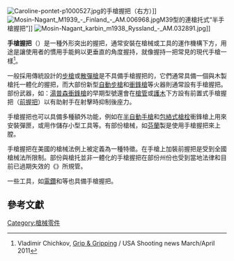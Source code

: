 {{NoteTA
|G1=Military
|G2=Firearms
|G3=Unit
|G4=Country
}}
[[File:Caroline-pontet-p1000527.jpg|thumb]]的手槍握把（右方）]]
[[File:Mosin-Nagant_M1939_-_Finland_-_AM.006968.jpg|thumb]]M39型的連槍托式“半手槍握把”]]
[[File:Mosin-Nagant_karbin_m1938_Ryssland_-_AM.032891.jpg|thumb]]]]

'''手槍握把'''（{{lang-en|Pistol grip}}）是一種外形突出的握把，通常安裝在槍械或工具的運作機構下方，用途是讓使用者的慣用手能夠以更垂直的角度握持，就像握持一把常見的現代手槍一樣<ref>Vladimir Chichkov, [https://www.usashooting.org/library/Instructional/Pistol/mar_april_2011_pistol.pdf Grip & Gripping] {{Wayback|url=https://www.usashooting.org/library/Instructional/Pistol/mar_april_2011_pistol.pdf |date=20210616120718 }} / USA Shooting news March/April 2011</ref>。

一般採用傳統設計的[[步槍|步槍]]或[[散彈槍|散彈槍]]是不具備手槍握把的，它們通常具備一個與木製槍托一體化的握把，而大部份新型[[自動步槍|自動步槍]]和[[衝鋒槍|衝鋒槍]]等火器則通常設有手槍握把。部份武器，如：[[湯普森衝鋒槍|湯普森衝鋒槍]]的早期型號還會在[[槍管|槍管]]或[[護木|護木]]下方設有前置式手槍握把（[[前握把|前握把]]）以有助射手在射擊時抑制後座力。

手槍握把也可以具備多種額外功能，例如在[[半自動手槍|半自動手槍]]和[[包絡式槍栓|包絡式槍栓]]衝鋒槍上用來安裝彈匣，或用作儲存小型工具等。有部份槍械，如[[芬蘭|芬蘭]]製{{tsl|en|Kk.62 light machine gun|Kk 62輕機槍}}是使用手槍握把來上膛。

手槍握把在美國的槍械法例上被定義為一種特徵。在手槍上加裝前握把是受到全國槍械法所限制。部份與槍托並非一體化的手槍握把在部份州份也受到當地法律和目前已過期失效的《{{tsl|en|Federal Assault Weapons Ban|聯邦攻擊武器禁令}}》所規管。

一些工具，如[[電鑽|電鑽]]和{{tsl|en|Nail gun|釘槍}}等也具備手槍握把。

==參考文獻==
<references/>

[[Category:槍械零件|Category:槍械零件]]